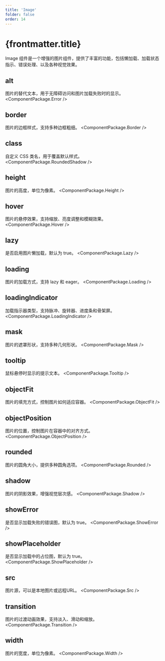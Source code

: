 ```yaml
---
title: 'Image'
folder: false
order: 14
---
```



# {frontmatter.title}

Image 组件是一个增强的图片组件，提供了丰富的功能，包括懒加载、加载状态指示、错误处理、以及各种视觉效果。

## alt
图片的替代文本，用于无障碍访问和图片加载失败时的显示。
<ComponentPackage.Error />

## border
图片的边框样式，支持多种边框粗细。
<ComponentPackage.Border />

## class
自定义 CSS 类名，用于覆盖默认样式。
<ComponentPackage.RoundedShadow />

## height
图片的高度，单位为像素。
<ComponentPackage.Height />

## hover
图片的悬停效果，支持缩放、亮度调整和模糊效果。
<ComponentPackage.Hover />

## lazy
是否启用图片懒加载，默认为 true。
<ComponentPackage.Lazy />

## loading
图片的加载方式，支持 lazy 和 eager。
<ComponentPackage.Loading />

## loadingIndicator
加载指示器类型，支持脉冲、旋转器、进度条和骨架屏。
<ComponentPackage.LoadingIndicator />

## mask
图片的遮罩形状，支持多种几何形状。
<ComponentPackage.Mask />

## tooltip
鼠标悬停时显示的提示文本。
<ComponentPackage.Tooltip />

## objectFit
图片的填充方式，控制图片如何适应容器。
<ComponentPackage.ObjectFit />

## objectPosition
图片的位置，控制图片在容器中的对齐方式。
<ComponentPackage.ObjectPosition />

## rounded
图片的圆角大小，提供多种圆角选项。
<ComponentPackage.Rounded />

## shadow
图片的阴影效果，增强视觉层次感。
<ComponentPackage.Shadow />

## showError
是否显示加载失败的错误图，默认为 true。
<ComponentPackage.ShowError />

## showPlaceholder
是否显示加载中的占位图，默认为 true。
<ComponentPackage.ShowPlaceholder />

## src
图片源，可以是本地图片或远程URL。
<ComponentPackage.Src />

## transition
图片的过渡动画效果，支持淡入、滑动和缩放。
<ComponentPackage.Transition />

## width
图片的宽度，单位为像素。
<ComponentPackage.Width />
